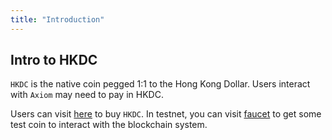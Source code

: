 ```yaml
---
title: "Introduction"
---
```


## Intro to HKDC

`HKDC` is the native coin pegged 1:1 to the Hong Kong Dollar. Users interact with `Axiom` may need to pay in HKDC.

Users can visit [here]() to buy `HKDC`. In testnet, you can visit [faucet]() to get some test coin to interact with the blockchain system.

